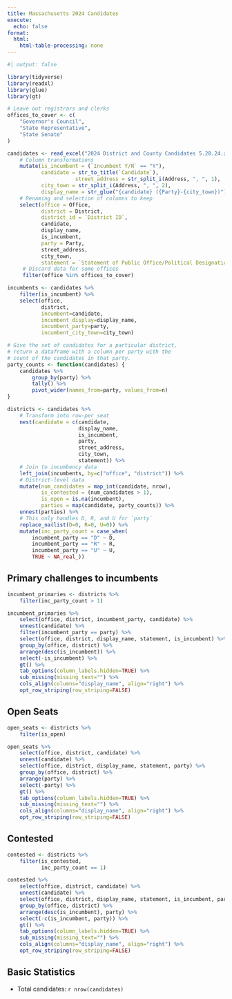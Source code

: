 ```yaml
---
title: Massachusetts 2024 Candidates
execute:
  echo: false
format:
  html:
    html-table-processing: none
---
```


```r
#| output: false

library(tidyverse)
library(readxl)
library(glue)
library(gt)

# Leave out registrars and clerks
offices_to_cover <- c(
    "Governor's Council",
    "State Representative",
    "State Senate"
)      

candidates <- read_excel("2024 District and County Candidates 5.28.24.xlsx") %>%
    # Column transformations
    mutate(is_incumbent = (`Incumbent Y/N` == "Y"),
           candidate = str_to_title(`Candidate`),
                      street_address = str_split_i(Address, ", ", 1),
           city_town = str_split_i(Address, ", ", 2),
           display_name = str_glue("{candidate} ({Party}-{city_town})")) %>%
    # Renaming and selection of columns to keep
    select(office = Office,
           district = District,
           district_id = `District ID`,
           candidate,
           display_name,
           is_incumbent,
           party = Party,
           street_address,
           city_town,
           statement = `Statement of Public Office/Political Designation`) %>%
     # Discard data for some offices
     filter(office %in% offices_to_cover)

incumbents <- candidates %>%
    filter(is_incumbent) %>%
    select(office,
           district,
           incumbent=candidate,
           incumbent_display=display_name,
           incumbent_party=party,
           incumbent_city_town=city_town)

# Give the set of candidates for a particular district,
# return a dataframe with a column per party with the
# count of the candidates in that party.
party_counts <- function(candidates) {
    candidates %>%
        group_by(party) %>%
        tally() %>%
        pivot_wider(names_from=party, values_from=n)
}

districts <- candidates %>%
    # Transform into row-per seat
    nest(candidate = c(candidate,
                       display_name,
                       is_incumbent,
                       party,
                       street_address,
                       city_town,
                       statement)) %>%
    # Join to incumbency data
    left_join(incumbents, by=c("office", "district")) %>%
    # District-level data
    mutate(num_candidates = map_int(candidate, nrow),
           is_contested = (num_candidates > 1),
           is_open = is.na(incumbent),
           parties = map(candidate, party_counts)) %>%
    unnest(parties) %>%
    # This only handles D, R, and U for `party`
    replace_na(list(D=0, R=0, U=0)) %>%
    mutate(inc_party_count = case_when(
        incumbent_party == "D" ~ D,
        incumbent_party == "R" ~ R,
        incumbent_party == "U" ~ U,
        TRUE ~ NA_real_))


```

## Primary challenges to incumbents

```r
incumbent_primaries <- districts %>%
    filter(inc_party_count > 1)

incumbent_primaries %>%
    select(office, district, incumbent_party, candidate) %>%
    unnest(candidate) %>%
    filter(incumbent_party == party) %>%
    select(office, district, display_name, statement, is_incumbent) %>%
    group_by(office, district) %>%
    arrange(desc(is_incumbent)) %>%
    select(-is_incumbent) %>%
    gt() %>%
    tab_options(column_labels.hidden=TRUE) %>%
    sub_missing(missing_text="") %>%
    cols_align(columns="display_name", align="right") %>%
    opt_row_striping(row_striping=FALSE)
```

## Open Seats

```r
open_seats <- districts %>%
    filter(is_open)

open_seats %>%
    select(office, district, candidate) %>%
    unnest(candidate) %>%
    select(office, district, display_name, statement, party) %>%
    group_by(office, district) %>%
    arrange(party) %>%
    select(-party) %>%
    gt() %>%
    tab_options(column_labels.hidden=TRUE) %>%
    sub_missing(missing_text="") %>%
    cols_align(columns="display_name", align="right") %>%
    opt_row_striping(row_striping=FALSE)
```

## Contested

```r
contested <- districts %>%
    filter(is_contested,
           inc_party_count == 1)

contested %>%
    select(office, district, candidate) %>%
    unnest(candidate) %>%
    select(office, district, display_name, statement, is_incumbent, party) %>%
    group_by(office, district) %>%
    arrange(desc(is_incumbent), party) %>%
    select(-c(is_incumbent, party)) %>%
    gt() %>%
    tab_options(column_labels.hidden=TRUE) %>%
    sub_missing(missing_text="") %>%
    cols_align(columns="display_name", align="right") %>%
    opt_row_striping(row_striping=FALSE)
```

## Basic Statistics

- Total candidates: `r nrow(candidates)`


